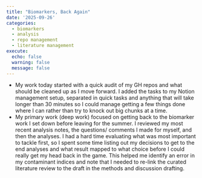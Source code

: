 ```yaml
---
title: "Biomarkers, Back Again"
date: '2025-09-26'
categories:
  - biomarkers
  - analysis
  - repo management
  - literature management
execute:
  echo: false
  warning: false
  message: false
---
```


* My work today started with a quick audit of my GH repos and what should be cleaned up as I move forward. I added the tasks to my Notion management setup, separated in quick tasks and anything that will take longer than 30 minutes so I could manage getting a few things done where I can rather than try to knock out big chunks at a time.  
* My primary work (deep work) focused on getting back to the biomarker work I set down before leaving for the summer. I reviewed my most recent analysis notes, the questions/ comments I made for myself, and then the analyses. I had a hard time evaluating what was most important to tackle first, so I spent some time listing out my decisions to get to the end analyses and what result mapped to what choice before I could really get my head back in the game. This helped me identify an error in my contaminant indices and note that I needed to re-link the curated literature review to the draft in the methods and discussion drafting.